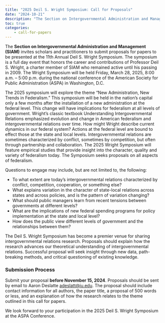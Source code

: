```yaml
---
title: "2025 Deil S. Wright Symposium: Call for Proposals"
date: "2024-10-21"
description: "The Section on Intergovernmental Administration and Management invites scholars and practitioners to submit proposals for papers to be presented at the 8th annual Deil S. Wright Symposium. The symposium honors the career and contributions of Professor Deil S. Wright, who was a charter member of the Section and remained active until his passing in 2009. The Wright Symposium will be held at the national conference of the American Society for Public Administration in Washington, DC. The theme of the all-day 2025 Wright Symposium will be “New Administration, New Trends in Federalism.”"
toc: true
categories:
    - call-for-papers
---
```


The **Section on Intergovernmental Administration and Management (SIAM)** invites scholars and practitioners to submit proposals for papers to be presented at the 11th Annual Deil S. Wright Symposium. The symposium is a full day event that honors the career and contributions of Professor Deil S. Wright, a charter member of SIAM who remained active until his passing in 2009. The Wright Symposium will be held Friday, March 28, 2025, 8:00 a.m. – 5:00 p.m. during the national conference of the American Society for Public Administration (ASPA) in Washington, D.C. 

The 2025 symposium will explore the theme “New Administration, New Trends in Federalism.”  This symposium will be held in the nation’s capital only a few months after the installation of a new administration at the federal level. This change will have implications for federalism at all levels of government. Wright’s classic textbook Understanding Intergovernmental Relations emphasized evolution and change in American federalism and intergovernmental relations over time. How might Wright describe current dynamics in our federal system? Actions at the federal level are bound to effect those at the state and local levels. Intergovernmental relations are sometimes characterized by conflict, sometimes by competition, but often through partnership and collaboration. The 2025 Wright Symposium will feature empirical studies that provide insight into the character, quality and variety of federalism today. The Symposium seeks proposals on all aspects of federalism.  

Questions to engage may include, but are not limited to, the following:

* To what extent are today’s intergovernmental relations characterized by conflict, competition, cooperation, or something else?
* What explains variation in the character of state-local relations across states and across policies, and is the pattern of variation changing?
* What should public managers learn from recent tensions between governments at different levels?
* What are the implications of new federal spending programs for policy implementation at the state and local level?
* How does the public view different levels of government and the relationships between them?

The Deil S. Wright Symposium has become a premier venue for sharing intergovernmental relations research. Proposals should explain how the research advances our theoretical understanding of intergovernmental relations. Successful proposal will seek insight through new data, path-breaking methods, and critical questioning of existing knowledge.

### Submission Process

Submit your proposal **before November 15, 2024**.  Proposals should be sent by email to Aaron Deslatte [adeslatt@iu.edu](mailto:adeslatt@iu.edu). The proposal should include contact information for all authors, the paper title, a proposal of 500 words or less, and an explanation of how the research relates to the theme outlined in this call for papers. 

We look forward to your participation in the 2025 Deil S. Wright Symposium at the ASPA Conference.
